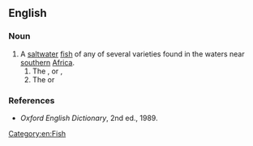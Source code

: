 ==English==

===Noun===
{{en-noun|karanteen}}

# A [[saltwater]] [[fish]] of any of several varieties found in the waters near [[southern]] [[Africa]].
## The {{vern|strepie|lang=en|nopedia=1}}, {{vern|bamboo fish|lang=en|nopedia=1}} or {{vern|striped karanteen|lang=en|nopedia=1}}, {{taxlink|Sarpa salpa|species|noshow=1}}
## The {{vern|white karanteen|lang=en|nopedia=1}} or {{vern|karanteen seabream|lang=en|nopedia=1}} {{taxlink|Crenidens crenidens|species|noshow=1}}

===References===
* ''Oxford English Dictionary'', 2nd ed., 1989.

[[Category:en:Fish]]